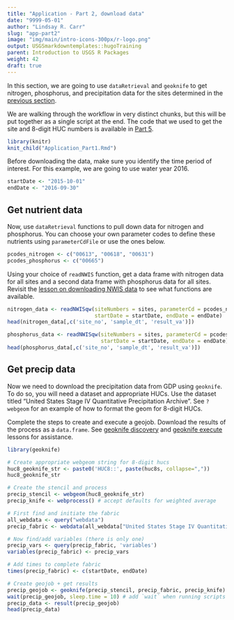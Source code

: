 ```yaml
---
title: "Application - Part 2, download data"
date: "9999-05-01"
author: "Lindsay R. Carr"
slug: "app-part2"
image: "img/main/intro-icons-300px/r-logo.png"
output: USGSmarkdowntemplates::hugoTraining
parent: Introduction to USGS R Packages
weight: 42
draft: true
---
```


In this section, we are going to use `dataRetrieval` and `geoknife` to get nitrogen, phosphorus, and precipitation data for the sites determined in the [previous section](/usgs-packages/app-part1).

We are walking through the workflow in very distinct chunks, but this will be put together as a single script at the end. The code that we used to get the site and 8-digit HUC numbers is available in [Part 5](/usgs-packages/app-part5).

```r
library(knitr)
knit_child("Application_Part1.Rmd")
```

Before downloading the data, make sure you identify the time period of interest. For this example, we are going to use water year 2016.

```r
startDate <- "2015-10-01"
endDate <- "2016-09-30"
```

## Get nutrient data

Now, use `dataRetrieval` functions to pull down data for nitrogen and phosphorus. You can choose your own parameter codes to define these nutrients using `parameterCdFile` or use the ones below.

```r
pcodes_nitrogen <- c("00613", "00618", "00631")
pcodes_phosphorus <- c("00665")
```

Using your choice of `readNWIS` function, get a data frame with nitrogen data for all sites and a second data frame with phosphorus data for all sites. Revisit the [lesson on downloading NWIS data](/usgs-packages/dataretrieval-readnwis/) to see what functions are available.

```r
nitrogen_data <- readNWISqw(siteNumbers = sites, parameterCd = pcodes_nitrogen,
                            startDate = startDate, endDate = endDate)
head(nitrogen_data[,c('site_no', 'sample_dt', 'result_va')])

phosphorus_data <- readNWISqw(siteNumbers = sites, parameterCd = pcodes_phosphorus,
                              startDate = startDate, endDate = endDate)
head(phosphorus_data[,c('site_no', 'sample_dt', 'result_va')])
```

## Get precip data

Now we need to download the precipitation data from GDP using `geoknife`. To do so, you will need a dataset and appropriate HUCs. Use the dataset titled "United States Stage IV Quantitative Precipitation Archive". See `?webgeom` for an example of how to format the geom for 8-digit HUCs. 

Complete the steps to create and execute a geojob. Download the results of the process as a `data.frame`. See [geoknife discovery](/usgs-packages/geoknife-data) and [geoknife execute](/usgs-packages/geoknife-job) lessons for assistance.

```r
library(geoknife)

# Create appropriate webgeom string for 8-digit hucs
huc8_geoknife_str <- paste0('HUC8::', paste(huc8s, collapse=","))
huc8_geoknife_str

# Create the stencil and process
precip_stencil <- webgeom(huc8_geoknife_str)
precip_knife <- webprocess() # accept defaults for weighted average

# First find and initiate the fabric
all_webdata <- query("webdata")
precip_fabric <- webdata(all_webdata["United States Stage IV Quantitative Precipitation Archive"])

# Now find/add variables (there is only one)
precip_vars <- query(precip_fabric, 'variables')
variables(precip_fabric) <- precip_vars

# Add times to complete fabric
times(precip_fabric) <- c(startDate, endDate)

# Create geojob + get results
precip_geojob <- geoknife(precip_stencil, precip_fabric, precip_knife)
wait(precip_geojob, sleep.time = 10) # add `wait` when running scripts
precip_data <- result(precip_geojob)
head(precip_data)
```
